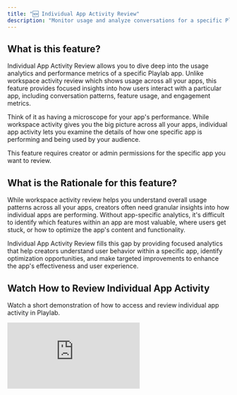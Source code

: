 ```yaml
---
title: "🆕 Individual App Activity Review"
description: "Monitor usage and analyze conversations for a specific Playlab app"
---
```


## What is this feature?

Individual App Activity Review allows you to dive deep into the usage analytics and performance metrics of a specific Playlab app. Unlike workspace activity review which shows usage across all your apps, this feature provides focused insights into how users interact with a particular app, including conversation patterns, feature usage, and engagement metrics.

Think of it as having a microscope for your app's performance. While workspace activity gives you the big picture across all your apps, individual app activity lets you examine the details of how one specific app is performing and being used by your audience.

<Warning>
  This feature requires creator or admin permissions for the specific app you want to review.
</Warning>

## What is the Rationale for this feature?

While workspace activity review helps you understand overall usage patterns across all your apps, creators often need granular insights into how individual apps are performing. Without app-specific analytics, it's difficult to identify which features within an app are most valuable, where users get stuck, or how to optimize the app's content and functionality.

Individual App Activity Review fills this gap by providing focused analytics that help creators understand user behavior within a specific app, identify optimization opportunities, and make targeted improvements to enhance the app's effectiveness and user experience.

## Watch How to Review Individual App Activity

Watch a short demonstration of how to access and review individual app activity in Playlab.

<Frame>
  <iframe 
    src="https://drive.google.com/file/d/13NSlOWUiz2HV1u8p7Ck0NW4qugEGzNi5/preview" 
    frameBorder="0" 
    webkitAllowFullScreen 
    mozAllowFullScreen 
    allowFullScreen 
    style={{width: "100%", height: "400px"}}
  />
  <figcaption>How to leverage Organizational References</figcaption>
</Frame>

## Accessing Individual App Activity

<Steps>
  <Step title="Navigate to the Activity Tab">
    **Find and click the Activity tab in your app's interface.**

    1. Open your Playlab app in the builder or published view
    2. Look for the navigation tabs at the top: **Build**, **Design**, and **Activity**
    3. Click on the **"Activity"** tab to access the app's analytics

    <Frame>
      <img
        src="/images/app activity.png"
        alt="App Navigation Tabs showing Build, Design, and Activity"
        className="bordered-image"
      />
    </Frame>
  </Step>
  <Step title="Set Up Conversation Review (Optional)">
    **Configure AI-powered conversation analysis for deeper insights.**

    1. Set up, "Configure Conversation Review" for AI-powered analysis. This feature teaches the model how to review conversations against your app's specific goals
    2. **Step 1**: Clarify your app's goal in the text field provided
    3. **Step 2**: You can have AI improve your goal if you'd like by clicking "**Improve with AI**"
    4. **Step 3**: Define what a successful conversation looks like for your app
    5. **Step 4**: Click "**Improve with AI**" if you'd like to leverage AI to improve your success criteria
    6. Click "**Analyze a Conversation**" or "**Done**" if you want to complete this setup at another time

    <Frame>
      <img
        src="/images/customcriteria.png"
        alt="Configure Conversation Review setup screen"
        className="bordered-image"
      />
    </Frame>
  </Step>
</Steps>

## Understanding Individual App Activity

<Steps>
  <Step title="Review Conversation Analysis Results">
    **Examine how well conversations are meeting your app's goals.**

    1. View the status indicator: **"GOAL MET"** (green) or **"GOAL NOT MET"** (red) for each analyzed conversation
    2. Read the **"Key Finding"** summary that explains what happened in the conversation
    3. Check the **"Success Criteria Used"** section to see which specific goals were or weren't achieved:
       - ✅ Green checkmarks indicate criteria that were met
       - ❌ Red X marks show criteria that were not fulfilled
    4. Use the thumbs up/down buttons to provide feedback on the AI analysis accuracy

    <Frame>
      <img
        src="/images/goalmet.png"
        alt="Conversation Review Settings showing goal analysis results with GOAL MET and GOAL NOT MET examples"
        className="bordered-image"
      />
    </Frame>
    <Frame>
      <img
        src="/images/goalnotmet.png"
        alt="Conversation Review Settings showing goal analysis results with GOAL MET and GOAL NOT MET examples"
        className="bordered-image"
      />
    </Frame>
  </Step>
  <Step title="Analyze Conversation Patterns">
    **Use the Reanalyze feature to refine your understanding.**

    1. Click **"Reanalyze Conversation"** to run the analysis again with updated criteria
    2. Review how changes to your success criteria affect the analysis results
    3. Look for patterns across multiple conversations to identify trends
    4. Note which types of interactions consistently meet or miss your goals
  </Step>
  <Step title="Monitor Activity Metrics">
    **Track basic usage statistics and engagement patterns.**

    1. Review conversation frequency and user engagement over time
    2. Monitor user retention and return visit rates
    3. See how well your app performs against your intended goals and criteria
  </Step>
  <Step title="Optimize Based on Insights">
    **Use the analysis results to improve your app.**

    1. Identify common failure points where conversations don't meet goals
    2. Adjust your app's prompts or instructions based on successful patterns
    3. Refine your success criteria as you better understand user needs
    4. Use the insights to guide future app development and improvements
  </Step>
</Steps>

## Individual App Analysis Best Practices

Consider these recommendations when analyzing individual app activity:

- **Compare performance over time** to identify trends and measure improvements
- **Focus on conversation quality metrics** like message depth and completion rates
- **Identify your app's "power users"** to understand what drives engagement
- **Look for common user pathways** to optimize the most popular workflows
- **Monitor feature adoption rates** for new functionality you've added
- **Track seasonal patterns** specific to your app's subject matter or use case
- **Analyze drop-off points** to identify where users lose interest or encounter problems

## Best Practices

<Accordion title="Optimizing Based on Usage Patterns">
  Use individual app data to make targeted improvements:

  - **High-engagement features**: Double down on what's working by expanding similar functionality
  - **Low-engagement areas**: Redesign or remove parts of your workflow that aren't being used
  - **Common user paths**: Streamline and optimize the most popular workflows
  - **Drop-off points**: Add guidance, simplify processes, or provide more direct workflow steps

  Focus your development efforts on changes that will have the greatest impact on user experience.
</Accordion>

<Accordion title="Comparing Individual Apps">
  When you manage multiple apps, use individual app analytics to:

  - **Benchmark performance** across your app portfolio
  - **Identify successful patterns** to replicate in other apps
  - **Allocate resources** to your highest-performing or highest-potential apps
  - **Learn from outliers** both positive and negative performance cases

  This comparative analysis helps you apply lessons learned across your entire app ecosystem.
</Accordion>

<Accordion title="User Feedback Integration">
  Combine activity data with qualitative feedback:

  - **Correlate usage patterns** with user comments and ratings
  - **Identify disconnect points** where high usage doesn't match user satisfaction
  - **Prioritize improvements** based on both data and user requests
  - **Validate assumptions** about how users want to interact with your app

  Quantitative activity data becomes more powerful when combined with qualitative user feedback.
</Accordion>

## Frequently Asked Questions

<Accordion title="How does this differ from workspace activity review?">
  Individual App Activity Review focuses on a single app's performance, while workspace activity review shows usage across all apps in your workspace. Individual app review provides:

  - **Deeper metrics** specific to one app's functionality
  - **Conversation-level insights** into how users interact with the app
  - **Feature-specific usage data** within the app
  - **Targeted optimization opportunities** for that particular app

  Use workspace activity for portfolio overview and individual app activity for detailed optimization.
</Accordion>

<Accordion title="What specific metrics are available for individual apps?">
  Individual app analytics include:

  - It will evaluate based on your entered in criteria and goals
</Accordion>

<Accordion title="How detailed is the user interaction data?">
  Individual app activity provides detailed interaction data while maintaining user privacy:

  - **Conversation flows**: See how users navigate through your app
  - **Feature usage**: Track which tools and options are most popular
  - **Session patterns**: Understand how long and how often users engage
  - **Anonymous insights**: All data is anonymized to protect user privacy unless they are members in your space.
</Accordion>

<Accordion title="How can I use this data to improve my app?">
  Individual app activity data helps you make targeted improvements:

  - **Content optimization**: Focus on topics and formats that generate the most engagement
  - **User experience**: Streamline workflows based on common user paths
  - **Feature development**: Prioritize new features based on usage gaps
  - **Performance tuning**: Address technical issues that impact user experience
  - **Onboarding improvement**: Reduce drop-off rates by optimizing the initial user experience
</Accordion>

## Need Support?

If you need assistance with individual app activity review in Playlab:

- Contact us at [support@playlab.ai](mailto:support@playlab.ai)

---

_Last updated: September 26, 2025_